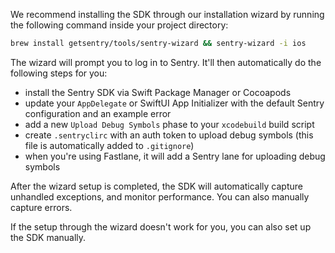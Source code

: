 We recommend installing the SDK through our installation wizard by running the following command inside your project directory:

```bash
brew install getsentry/tools/sentry-wizard && sentry-wizard -i ios
```

The wizard will prompt you to log in to Sentry. It'll then automatically do the following steps for you:

- install the Sentry SDK via Swift Package Manager or Cocoapods
- update your `AppDelegate` or SwiftUI App Initializer with the default Sentry configuration and an example error
- add a new `Upload Debug Symbols` phase to your `xcodebuild` build script
- create `.sentryclirc` with an auth token to upload debug symbols (this file is automatically added to `.gitignore`)
- when you're using Fastlane, it will add a Sentry lane for uploading debug symbols

After the wizard setup is completed, the SDK will automatically capture unhandled exceptions, and monitor performance.
You can also <PlatformLink to="/usage/">manually capture errors</PlatformLink>.

<Note>

If the setup through the wizard doesn't work for you, you can also <PlatformLink to="/manual-setup/">set up the SDK manually</PlatformLink>.

</Note>
